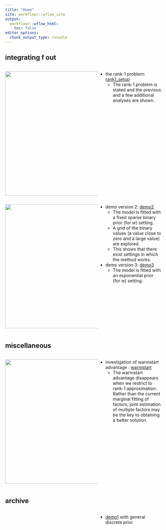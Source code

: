 ```yaml
---
title: "Home"
site: workflowr::wflow_site
output:
  workflowr::wflow_html:
    toc: false
editor_options:
  chunk_output_type: console
---
```



## integrating f out


:::: {style="display: flex;"}
::: {style="min-width: 300px; max-width: 300px"}
<img src="https://joonsukkang.github.io/mf/figure/rank1_setup.Rmd/unnamed-chunk-7-1.png" width="400">
:::
::: {}
+ the rank-1 problem: [rank1_setup](rank1_setup.html)
  + The rank-1 problem is stated and the previous and a few additional analyses are shown.
:::
::::

:::: {style="display: flex;"}
::: {style="min-width: 300px; max-width: 300px"}
<img src="https://joonsukkang.github.io/mf/figure/demo2_toy.Rmd/unnamed-chunk-7-1.png" width="400">
:::
::: {}
+ demo version 2: [demo2](demo2_toy.html)
  + The model is fitted with a fixed sparse binary prior (for $w$) setting.
  + A grid of the binary values (a value close to zero and a large value) are explored.
  + This shows that there exist settings in which the method works.
+ demo version 3: [demo3](model_exp_prior.html)
  + The model is fitted with an exponential prior (for $w$) setting.
:::
::::


## miscellaneous


:::: {style="display: flex;"}
::: {style="min-width: 300px; max-width: 300px"}
<img src="https://joonsukkang.github.io/mf/figure/warmstart.Rmd/unnamed-chunk-7-1.png" width="400">
:::
::: {}

+ investigation of warmstart advantage  : [warmstart](warmstart.html)
  + The warmstart advantage disappears when we restrict to rank-1 approximation. Rather than the current marginal fitting of factors, joint estimation of multiple factors may be the key to obtaining a better solution.

:::
::::

## archive
:::: {style="display: flex;"}
::: {style="min-width: 300px; max-width: 300px"}
:::
::: {}

+ [demo1](demo_toy.html) with general discrete prior

:::
::::


